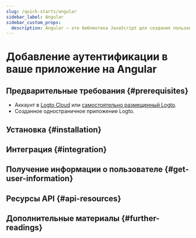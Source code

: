 ```yaml
---
slug: /quick-starts/angular
sidebar_label: Angular
sidebar_custom_props:
  description: Angular — это библиотека JavaScript для создания пользовательских интерфейсов.
---
```




# Добавление аутентификации в ваше приложение на Angular

<GuideTip />

## Предварительные требования \{#prerequisites}

- Аккаунт в [Logto Cloud](https://cloud.logto.io) или [самостоятельно размещенный Logto](/introduction/set-up-logto-oss).
- Созданное одностраничное приложение Logto.

## Установка \{#installation}

<Installation />

## Интеграция \{#integration}

<Integration />

## Получение информации о пользователе \{#get-user-information}

<GetUserInformation />

## Ресурсы API \{#api-resources}

<ApiResources />

## Дополнительные материалы \{#further-readings}

<FurtherReadings />
